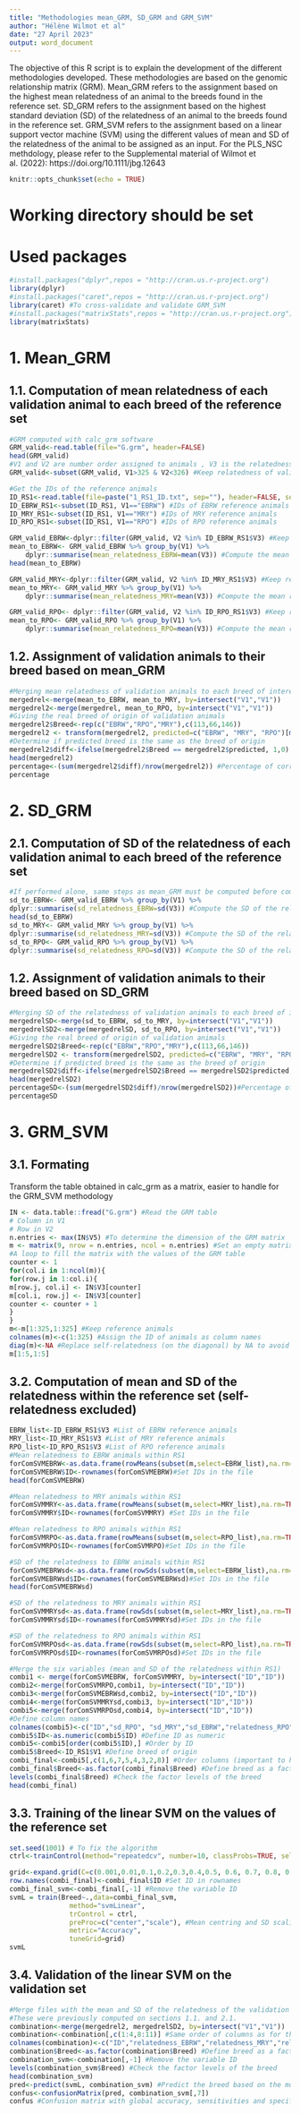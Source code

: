 ```yaml
---
title: "Methodologies mean_GRM, SD_GRM and GRM_SVM"
author: "Hélène Wilmot et al"
date: "27 April 2023"
output: word_document
---
```


The objective of this R script is to explain the development of the different methodologies developed. 
These methodologies are based on the genomic relationship matrix (GRM).
Mean_GRM refers to the assignment based on the highest mean relatedness of an animal to the breeds found in the reference set.
SD_GRM refers to the assignment based on the highest standard deviation (SD) of the relatedness of an animal to the breeds found in the reference set.
GRM_SVM refers to the assignment based on a linear support vector machine (SVM) using the different values of mean and SD of the relatedness of the animal to be assigned as an input.
For the PLS_NSC methdology, please refer to the Supplemental material of Wilmot et al. (2022): https://doi.org/10.1111/jbg.12643

```r
knitr::opts_chunk$set(echo = TRUE)
```
# Working directory should be set

# Used packages

```r
#install.packages("dplyr",repos = "http://cran.us.r-project.org")
library(dplyr)
#install.packages("caret",repos = "http://cran.us.r-project.org")
library(caret) #To cross-validate and validate GRM_SVM
#install.packages("matrixStats",repos = "http://cran.us.r-project.org")
library(matrixStats)
```

# 1. Mean_GRM

## 1.1. Computation of mean relatedness of each validation animal to each breed of the reference set

```r
#GRM computed with calc_grm software
GRM_valid<-read.table(file="G.grm", header=FALSE)
head(GRM_valid)
#V1 and V2 are number order assigned to animals , V3 is the relatedness, V4 and V5 are number IDs (here identical to V1 and V2)
GRM_valid<-subset(GRM_valid, V1>325 & V2<326) #Keep relatedness of validation animals to reference animals only

#Get the IDs of the reference animals
ID_RS1<-read.table(file=paste("1_RS1_ID.txt", sep=""), header=FALSE, sep="") #V1 is the breed, V2 is the Interbull ID and V3 is the number ID  
ID_EBRW_RS1<-subset(ID_RS1, V1=="EBRW") #IDs of EBRW reference animals
ID_MRY_RS1<-subset(ID_RS1, V1=="MRY") #IDs of MRY reference animals
ID_RPO_RS1<-subset(ID_RS1, V1=="RPO") #IDs of RPO reference animals

GRM_valid_EBRW<-dplyr::filter(GRM_valid, V2 %in% ID_EBRW_RS1$V3) #Keep relatedness of validation animals to the EBRW reference set
mean_to_EBRW<- GRM_valid_EBRW %>% group_by(V1) %>% 
    dplyr::summarise(mean_relatedness_EBRW=mean(V3)) #Compute the mean relatedness of validation animals to the EBRW reference set
head(mean_to_EBRW)

GRM_valid_MRY<-dplyr::filter(GRM_valid, V2 %in% ID_MRY_RS1$V3) #Keep relatedness of validation animals to the MRY reference set
mean_to_MRY<- GRM_valid_MRY %>% group_by(V1) %>% 
    dplyr::summarise(mean_relatedness_MRY=mean(V3)) #Compute the mean relatedness of validation animals to the MRY reference set

GRM_valid_RPO<- dplyr::filter(GRM_valid, V2 %in% ID_RPO_RS1$V3) #Keep relatedness of validation animals to the RPO reference set
mean_to_RPO<- GRM_valid_RPO %>% group_by(V1) %>% 
    dplyr::summarise(mean_relatedness_RPO=mean(V3)) #Compute the mean relatedness of validation animals to the RPO reference set
``` 

## 1.2. Assignment of validation animals to their breed based on mean_GRM

```r
#Merging mean relatedness of validation animals to each breed of interest
mergedrel<-merge(mean_to_EBRW, mean_to_MRY, by=intersect("V1","V1"))
mergedrel2<-merge(mergedrel, mean_to_RPO, by=intersect("V1","V1"))
#Giving the real breed of origin of validation animals
mergedrel2$Breed<-rep(c("EBRW","RPO","MRY"),c(113,66,146))
mergedrel2 <- transform(mergedrel2, predicted=c("EBRW", "MRY", "RPO")[max.col(mergedrel2[-c(1,5)])]) #Predict the breed of origin of validation animals based on the highest mean relatedness
#Determine if predicted breed is the same as the breed of origin
mergedrel2$diff<-ifelse(mergedrel2$Breed == mergedrel2$predicted, 1,0)
head(mergedrel2)
percentage<-(sum(mergedrel2$diff)/nrow(mergedrel2)) #Percentage of correct assignment=global accuracy
percentage
``` 

# 2. SD_GRM
## 2.1. Computation of SD of the relatedness of each validation animal to each breed of the reference set

```r
#If performed alone, same steps as mean_GRM must be computed before computation of the SD of the relatedness of validation animals
sd_to_EBRW<- GRM_valid_EBRW %>% group_by(V1) %>% 
dplyr::summarise(sd_relatedness_EBRW=sd(V3)) #Compute the SD of the relatedness of validation animals to the EBRW reference set
head(sd_to_EBRW)
sd_to_MRY<- GRM_valid_MRY %>% group_by(V1) %>% 
dplyr::summarise(sd_relatedness_MRY=sd(V3)) #Compute the SD of the relatedness of validation animals to the MRY reference set
sd_to_RPO<- GRM_valid_RPO %>% group_by(V1) %>% 
dplyr::summarise(sd_relatedness_RPO=sd(V3)) #Compute the SD of the relatedness of validation animals to the RPO reference set
```
  
## 1.2. Assignment of validation animals to their breed based on SD_GRM
```r
#Merging SD of the relatedness of validation animals to each breed of interest
mergedrelSD<-merge(sd_to_EBRW, sd_to_MRY, by=intersect("V1","V1"))
mergedrelSD2<-merge(mergedrelSD, sd_to_RPO, by=intersect("V1","V1"))
#Giving the real breed of origin of validation animals
mergedrelSD2$Breed<-rep(c("EBRW","RPO","MRY"),c(113,66,146))
mergedrelSD2 <- transform(mergedrelSD2, predicted=c("EBRW", "MRY", "RPO")[max.col(mergedrelSD2[-c(1,5)])])#Predict the breed of origin of validation animals based on the highest SD of the relatedness
#Determine if predicted breed is the same as the breed of origin
mergedrelSD2$diff<-ifelse(mergedrelSD2$Breed == mergedrelSD2$predicted, 1,0)
head(mergedrelSD2)
percentageSD<-(sum(mergedrelSD2$diff)/nrow(mergedrelSD2))#Percentage of correct assignment=global accuracy
percentageSD
```

# 3. GRM_SVM
## 3.1. Formating
Transform the table obtained in calc_grm as a matrix, easier to handle for the GRM_SVM methodology

```r
IN <- data.table::fread("G.grm") #Read the GRM table
# Column in V1
# Row in V2
n.entries <- max(IN$V5) #To determine the dimension of the GRM matrix
m <- matrix(9, nrow = n.entries, ncol = n.entries) #Set an empty matrix with the correct dimensions
#A loop to fill the matrix with the values of the GRM table
counter <- 1
for(col.i in 1:ncol(m)){
for(row.j in 1:col.i){
m[row.j, col.i] <- IN$V3[counter]
m[col.i, row.j] <- IN$V3[counter]
counter <- counter + 1
}
}
m<-m[1:325,1:325] #Keep reference animals
colnames(m)<-c(1:325) #Assign the ID of animals as column names
diag(m)<-NA #Replace self-relatedness (on the diagonal) by NA to avoid a bias in the computation of mean relatedness
m[1:5,1:5]
```  

## 3.2. Computation of mean and SD of the relatedness within the reference set (self-relatedness excluded)

```r
EBRW_list<-ID_EBRW_RS1$V3 #List of EBRW reference animals
MRY_list<-ID_MRY_RS1$V3 #List of MRY reference animals
RPO_list<-ID_RPO_RS1$V3 #List of RPO reference animals
#Mean relatedness to EBRW animals within RS1
forComSVMEBRW<-as.data.frame(rowMeans(subset(m,select=EBRW_list),na.rm=TRUE)) 
forComSVMEBRW$ID<-rownames(forComSVMEBRW)#Set IDs in the file
head(forComSVMEBRW)

#Mean relatedness to MRY animals within RS1
forComSVMMRY<-as.data.frame(rowMeans(subset(m,select=MRY_list),na.rm=TRUE)) 
forComSVMMRY$ID<-rownames(forComSVMMRY) #Set IDs in the file

#Mean relatedness to RPO animals within RS1
forComSVMRPO<-as.data.frame(rowMeans(subset(m,select=RPO_list),na.rm=TRUE))
forComSVMRPO$ID<-rownames(forComSVMRPO)#Set IDs in the file

#SD of the relatedness to EBRW animals within RS1
forComSVMEBRWsd<-as.data.frame(rowSds(subset(m,select=EBRW_list),na.rm=TRUE))
forComSVMEBRWsd$ID<-rownames(forComSVMEBRWsd)#Set IDs in the file
head(forComSVMEBRWsd)

#SD of the relatedness to MRY animals within RS1
forComSVMMRYsd<-as.data.frame(rowSds(subset(m,select=MRY_list),na.rm=TRUE))
forComSVMMRYsd$ID<-rownames(forComSVMMRYsd)#Set IDs in the file

#SD of the relatedness to RPO animals within RS1
forComSVMRPOsd<-as.data.frame(rowSds(subset(m,select=RPO_list),na.rm=TRUE))
forComSVMRPOsd$ID<-rownames(forComSVMRPOsd)#Set IDs in the file

#Merge the six variables (mean and SD of the relatedness within RS1)
combi1 <- merge(forComSVMEBRW, forComSVMMRY, by=intersect("ID","ID"))
combi2<-merge(forComSVMRPO,combi1, by=intersect("ID","ID"))
combi3<-merge(forComSVMEBRWsd,combi2, by=intersect("ID","ID"))
combi4<-merge(forComSVMMRYsd,combi3, by=intersect("ID","ID"))
combi5<-merge(forComSVMRPOsd,combi4, by=intersect("ID","ID"))
#Define column names
colnames(combi5)<-c("ID","sd_RPO", "sd_MRY","sd_EBRW","relatedness_RPO","relatedness_EBRW","relatedness_MRY") 
combi5$ID<-as.numeric(combi5$ID) #Define ID as numeric
combi5<-combi5[order(combi5$ID),] #Order by ID
combi5$Breed<-ID_RS1$V1 #Define breed of origin
combi_final<-combi5[,c(1,6,7,5,4,3,2,8)] #Order columns (important to have the same order for validation)
combi_final$Breed<-as.factor(combi_final$Breed) #Define breed as a factor
levels(combi_final$Breed) #Check the factor levels of the breed
head(combi_final)
```
 
## 3.3. Training of the linear SVM on the values of the reference set

```r
set.seed(1001) # To fix the algorithm
ctrl<-trainControl(method="repeatedcv", number=10, classProbs=TRUE, selectionFunction= "best") # Parameter optimized based on the best value obtained in 10 fold cross-validation

grid<-expand.grid(C=c(0.001,0.01,0.1,0.2,0.3,0.4,0.5, 0.6, 0.7, 0.8, 0.9)) #Cost values to be tested
row.names(combi_final)<-combi_final$ID #Set ID in rownames
combi_final_svm<-combi_final[,-1] #Remove the variable ID
svmL = train(Breed~.,data=combi_final_svm,
               method="svmLinear", 
               trControl = ctrl,
               preProc=c("center","scale"), #Mean centring and SD scaling for each of the six variables
               metric="Accuracy",
               tuneGrid=grid)
svmL
```  
  
## 3.4. Validation of the linear SVM on the validation set

```r
#Merge files with the mean and SD of the relatedness of the validation set
#These were previously computed on sections 1.1. and 2.1.
combination<-merge(mergedrel2, mergedrelSD2, by=intersect("V1","V1"))
combination<-combination[,c(1:4,8:11)] #Same order of columns as for the input file used for training
colnames(combination)<-c("ID","relatedness_EBRW","relatedness_MRY","relatedness_RPO","sd_EBRW","sd_MRY","sd_RPO","Breed") #Define column names as previously
combination$Breed<-as.factor(combination$Breed) #Define breed as a factor
combination_svm<-combination[,-1] #Remove the variable ID
levels(combination_svm$Breed) #Check the factor levels of the breed
head(combination_svm)
pred<-predict(svmL, combination_svm) #Predict the breed based on the model tuned by cross-validation (section 3.3.)
confus<-confusionMatrix(pred, combination_svm[,7])
confus #Confusion matrix with global accuracy, sensitivities and specificities for each breed
```  
